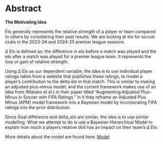 # Abstract

**The Motivating Idea**

Elo generally represents the relative strength of a player or team compared to others by considering their past results. 
We are looking at elo for soccer clubs in the 2023-24 and 2024-25 premier league seasons.

$\Delta$ Elo is defined as: the difference in elo before a match was played and the elo after a match was played for a premier league team. It represents the loss or gain of relative strength.

Using $\Delta$ Elo as our dependent variable, the idea is to use individual player ratings taken from a website that publishes these ratings, to model a player's contribution to the delta elo in that match. This is similar to making an adjusted plus-minus model, and the current framework makes use of an idea from (Matano et al.) in their paper titled "Augmenting Adjusted Plus-Minus in Soccer with FIFA Ratings." In it they reframe an Adjusted Plus Minus (APM) model framework into a Bayesian model by incorporating FIFA ratings into the prior distribution. 

Since Goal difference and delta_elo are similar, the idea is to use similar modelling. What we attempt to do is use a Bayesian Hierarchical Model to explain how much a players relative skill has an impact on their team's $\Delta$ Elo.

More details about the model are found here: [Model](04-Model.qmd)


